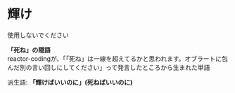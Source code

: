 # 輝け


<Callout type="error" emoji="️🚫">
  使用しないでください
</Callout>

**「死ね」の隠語**  
reactor-codingが、「「死ね」は一線を超えてるかと思われます。オブラートに包んだ別の言い回しにしてください」って発言したところから生まれた単語  

派生語: **「輝けばいいのに」(死ねばいいのに)**